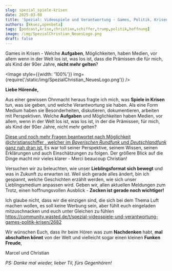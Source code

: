 ```yaml
---
slug: spezial_spiele-krisen
date: 2025-03-08
title: 'Spezial: Videospiele und Verantwortung - Games, Politik, Krisen (mit Christian Schiffer)'
authors: [kkuez,openbeta]
tags: [podcast,krise,christian,schiffer,trump,politik,hoffnung]
image: /img/SpezialChristian_NeuesLogo.png
draft: false
---
```



Games in Krisen - Welche **Aufgaben**, Möglichkeiten, haben Medien, vor allem wenn in der Welt los ist, was los ist, dass die Prämissen die für mich, als Kind der 90er Jahre, **nicht mehr gelten**?

<Image style={{width: '100%'}} img={require('/static/img/SpezialChristian_NeuesLogo.png')} />

<!--truncate-->

**Liebe Hörende,**

Aus einer gewissen Ohnmacht heraus fragte ich mich, was **Spiele in Krisen** tun, was sie geben, und welche Verantwortung sie haben. Als eine Form Medium haben sie Besonderheiten, diskutieren, dokumentieren, arbeiten mit Perspektiven. Welche **Aufgaben** und Möglichkeiten haben Medien, vor allem, wenn in der Welt los ist, was los ist, in der die Prämissen, für mich, als Kind der 90er Jahre, nicht mehr gelten?

[Diese und noch mehr Fragen beantwortet nach Möglichkeit @christianschiffer , welcher im *Bayerischen Rundfunk* und *Deutschlandfunk* ganz nah dran ist.](https://www.br.de/nachrichten/autoren/christian-schiffer,30e13d2d-6c84-4495-9c79-70d510a6979c) Es war toll seiner Perspektive, seinem Wissen, seinen Erklärungen und auch Einschätzungen zu folgen. Der größere Blick auf die Dinge macht mir vieles klarer -
Merci beaucoup Christian!

Versuchen wir zu beleuchten, wie unser **Lieblingsformat sich bewegt** und was in Zukunft zu erwarten ist. Weil sich gerade alles ändert, bin ich gespannt, welche Geschichten erzählt werden, wie sich unser Lieblingsmedium anpassen wird.
Geben wir, allen aktuellen Meldungen zum Trotz, einen hoffnungsvollen Ausblick - **Zocken ist gerade noch wichtiger!**

Ich glaube nicht, dass wir die einzigen sind, die sich bei dem Thema Luft machen wollen, es soll keine Werbung sein, aber fühlt euch eingeladen mitzuschnacken und euch unter Gleichen zu fühlen
https://community.wasted.de/t/spezial-videospiele-und-verantwortung-games-politik-krisen/2682

Wir wünschen Euch, dass ihr beim Hören was zum **Nachdenken** habt, **mal abschalten könnt** von der Welt und vielleicht sogar einen kleinen **Funken Freude**,

Marcel und Christian

*PS: Danke mal wieder, lieber Til, fürs Gegenhören!*

<ReactPlayer
    width="100%"
    height="50px"
    controls
    url='https://m10z.picnotes.de/Spezial/M10Z_Spiele_Verantwortung_Politik_Krisen.mp3'
/>

